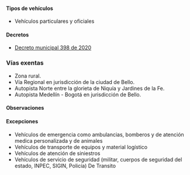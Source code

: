 #### Tipos de vehículos

- Vehículos particulares y oficiales

#### Decretos

- [Decreto municipal 398 de 2020](https://normograma.info/medellin/normograma/docs/pdf/mjd_alcamed_0398_2020.pdf)

### Vías exentas

- Zona rural.
- Vía Regional en jurisdicción de la ciudad de Bello.
- Autopista Norte entre la glorieta de Niquía y Jardines de la Fe.
- Autopista Medellín - Bogotá en jurisdicción de Bello.

#### Observaciones

<TweetEmbed id="1242284868186374144" />

#### Excepciones

- Vehículos de emergencia como ambulancias, bomberos y de atención medica personalizada y de animales
- Vehículos de transporte de equipos y material logístico
- Vehículos de atención de siniestros
- Vehículos de servicio de seguridad (militar, cuerpos de seguridad del estado, INPEC, SIGIN, Policía)
  De Transito
